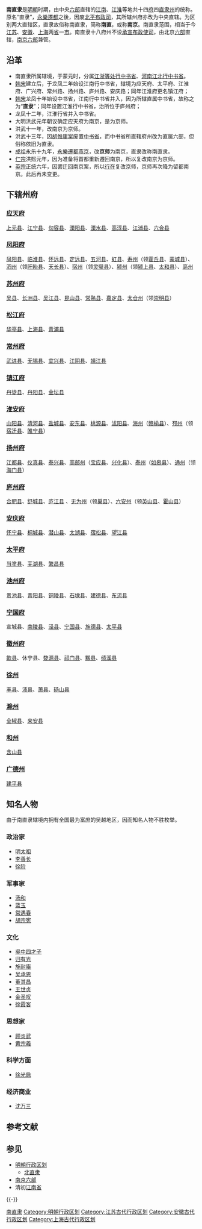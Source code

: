 {{refimprove|time=2016-06-24T11:34:27+00:00}}
{{古代行政区
|行政区名      =南直隶
|行政区图片    =[[File:Wangshiyuan.jpg|300px]]
|朝代          =[[明朝|大明]]
|上级          =[[六部|六部]]
|原称          =[[直隶|直隶]]
|简称          ='''南直'''
|设立          =大明洪武九年
|行政区        =非行政区
|辖境          =[[上海市|上海市]]、[[江苏省|江苏省]]、[[安徽省|安徽省]]
|方言          =
|毗邻          =[[浙江等处承宣布政使司|浙江等处承宣布政使司]]<br>[[湖广等处承宣布政使司|湖广等处承宣布政使司]]<br>[[山东等处承宣布政使司|山东等处承宣布政使司]]<br>[[江西等处承宣布政使司|江西等处承宣布政使司]]<br>[[河南等处承宣布政使司|河南等处承宣布政使司]]
|政府官署      =无（[[南京六部|南京六部]]兼辦）
|驻地          =无
|下级行政区    =[[应天府_(明朝)|应天府]]、[[凤阳府|凤阳府]]、[[苏州府|苏州府]]<br>[[松江府|松江府]]、[[常州府|常州府]]、[[镇江府|镇江府]]<br>[[淮安府|淮安府]]、[[扬州府|扬州府]]、[[庐州府|庐州府]]<br>[[安庆府|安庆府]]、[[太平府|太平府]]、[[池州府|池州府]]<br>[[宁国府|宁国府]]、[[徽州府|徽州府]]、[[徐州|徐州]]<br>[[滁州_(古代)|滁州]]、[[和州_(北齐)|和州]]、[[广德州|广德州]]
}}

'''南直隶'''是[[明朝|明朝]]时期，由中央[[六部|六部]]直辖的[[江南|江南]]、[[江淮|江淮]]等地共十四[[府|府]]四[[直隶州|直隶州]]的统称。原名“直隶”，[[永樂遷都|永樂遷都]]之後，因废[[北平承宣布政使司|北平布政司]]，其所辖州府亦改为中央直辖。为区别两大直辖区，直隶故俗称南直隶，简称'''南直'''，或称'''南京'''。南直隶范围，相当于今[[江苏|江苏]]、[[安徽|安徽]]、[[上海|上海]]两[[省|省]]一[[市|市]]。南直隶十八府州不设[[承宣布政使司|承宣布政使司]]，由北京[[六部|六部]]直辖，[[南京六部|南京六部]]兼管。

== 沿革 ==
* 南直隶所属辖境，于蒙元时，分属[[江浙等处行中书省|江浙等处行中书省]]、[[河南江北行中书省|河南江北行中书省]]。
* [[韩宋|韩宋]]建立后，于龙凤二年始设江南行中书省，辖境为应天府、太平府、江淮府、广兴府、常州路、扬州路、庐州路、安庆路；同年江淮府更名镇江府；
* [[韩宋|韩宋]]龙凤十年始设中书省，江南行中书省并入，因为所辖直属中书省，故称之为“'''直隶'''”；同年设置江淮行中书省，治所位于庐州府；
* 龙凤十二年，江淮行省并入中书省。
* 大明洪武元年朝议确定应天府为南京，是为京师。
* 洪武十一年，改南京为京师。
* 洪武十三年，因[[胡惟庸案|胡惟庸案]]废置[[中书省|中书省]]，而中书省所直辖府州改为直属六部，但俗称依旧为直隶。
* [[明成祖|成祖]]永乐十九年，[[永樂遷都|永樂遷都]][[燕京|燕京]]，改'''京师'''为南京，直隶改称南直隶。
* [[明仁宗|仁宗]]洪熙元年，因为准备将首都重新遷回南京，所以复改南京为京师。
* [[明英宗|英宗]]正统六年，因罢迁回南京案，所以[[北平|行在]]复改京师，京师再次降为留都南京。此后再未变更。

== 下辖州府 ==
===[[应天府_(明朝)|应天府]]===
[[上元县|上元县]]、[[江宁县_(古代)|江宁县]]、[[句容县|句容县]]、[[溧阳县|溧阳县]]、[[溧水县|溧水县]]、[[高淳县|高淳县]]、[[江浦县|江浦县]]、[[六合县|六合县]]
===[[凤阳府|凤阳府]]===
[[凤阳县|凤阳县]]、[[临淮县|临淮县]]、[[怀远县|怀远县]]、[[定远县|定远县]]、[[五河县|五河县]]、[[虹县|虹县]]、[[寿州|寿州]]（领[[霍丘县|霍丘县]]、[[蒙城县|蒙城县]]）、[[泗州|泗州]]（领[[盱眙县|盱眙县]]、[[天长县|天长县]]）、[[宿州|宿州]]（领[[灵璧县|灵璧县]]）、[[颍州|颍州]]（领[[颍上县|颍上县]]、[[太和县|太和县]]）、[[亳州|亳州]]
=== [[苏州府|苏州府]] ===
[[吴县|吴县]]、[[长洲县|长洲县]]、[[吴江县|吴江县]]、[[昆山县|昆山县]]、[[常熟县|常熟县]]、[[嘉定县|嘉定县]]、[[太仓州|太仓州]]（领[[崇明县|崇明县]]）
===[[松江府|松江府]]===
[[华亭县|华亭县]]、[[上海县|上海县]]、[[青浦县|青浦县]]
===[[常州府|常州府]]===
[[武进县|武进县]]、[[无锡县|无锡县]]、[[宜兴县|宜兴县]]、[[江阴县|江阴县]]、[[靖江县|靖江县]]
===[[镇江府|镇江府]]===
[[丹徒县|丹徒县]]、[[丹阳县|丹阳县]]、[[金坛县|金坛县]]
===[[淮安府|淮安府]]===
[[山阳县_(江苏省)|山阳县]]、[[清河县_(江苏省)|清河县]]、[[盐城县|盐城县]]、[[安东县_(江苏省)|安东县]]、[[桃源縣_(明朝)|桃源县]]、[[沭阳县|沭阳县]]、[[海州|海州]]（[[赣榆县|赣榆县]]）、[[邳州|邳州]]（领[[宿迁县|宿迁县]]、[[睢宁县|睢宁县]]）

===[[扬州府|扬州府]]===
[[江都县|江都县]]、[[仪真县|仪真县]]、[[泰兴县|泰兴县]]、[[高邮州|高邮州]]（[[宝应县|宝应县]]、[[兴化县_(江苏)|兴化县]]）、[[泰州_(南唐)|泰州]]（[[如皋县|如皋县]]）、[[通州_(江蘇)|通州]]（领[[海门县_(古代)|海门县]]）

===[[庐州府|庐州府]]===
[[合肥县|合肥县]]、[[舒城县|舒城县]]、[[庐江县|庐江县]] 、[[无为州|无为州]]（领[[巢县|巢县]]）、[[六安州|六安州]]（领[[英山县|英山县]]、[[霍山县|霍山县]]）
===[[安庆府|安庆府]]===
[[怀宁县|怀宁县]]、[[桐城县|桐城县]]、[[潜山县|潜山县]]、[[太湖县|太湖县]]、[[宿松县|宿松县]]、[[望江县|望江县]]
===[[太平府_(安徽省)|太平府]]===
[[当塗县|当塗县]]、[[芜湖县|芜湖县]]、[[繁昌县|繁昌县]]

===[[池州府|池州府]]===
[[贵池县|贵池县]]、[[青阳县|青阳县]]、[[铜陵县|铜陵县]]、[[石埭县|石埭县]]、[[建德县_(杨吴)|建德县]]、[[东流县|东流县]]

===[[宁国府|宁国府]]===
宣城县、[[南陵县|南陵县]]、[[泾县|泾县]]、[[宁国县|宁国县]]、[[旌德县|旌德县]]、[[太平县_(天宝)|太平县]]
===[[徽州府|徽州府]]===
[[歙县|歙县]]、休宁县、[[婺源县|婺源县]]、[[祁门县|祁门县]]、[[黟县|黟县]]、[[绩溪县|绩溪县]]
===[[徐州|徐州]]===
[[丰县|丰县]]、[[沛县|沛县]]、[[萧县|萧县]]、[[砀山县|砀山县]]

===[[滁州_(古代)|滁州]]===
[[全椒县|全椒县]]、[[来安县|来安县]]
===[[和州_(北齐)|和州]]===
[[含山县|含山县]]

===[[广德县|广德州]]===
[[郎溪縣|建平县]]

== 知名人物 ==
由于南直隶辖境内拥有全国最为富庶的吴越地区，因而知名人物不胜枚举。
===政治家===
*[[明太祖|明太祖]]
*[[李善长|李善长]]
*[[徐阶|徐阶]]

=== 军事家 ===
*[[汤和|汤和]]
*[[蓝玉|蓝玉]]
*[[常遇春|常遇春]]
*[[胡宗宪|胡宗宪]]

=== 文化 ===
*[[吳中四才子|吳中四才子]]
*[[归有光|归有光]]
*[[施耐庵|施耐庵]]
*[[吴承恩|吴承恩]]
*[[董其昌|董其昌]]
*[[王世贞|王世贞]]
*[[金圣叹|金圣叹]]
*[[徐霞客|徐霞客]]

=== 思想家 ===
*[[顾炎武|顾炎武]]
*[[黄宗羲|黄宗羲]]

=== 科学方面 ===
*[[徐光启|徐光启]]

===经济商业===
*[[沈万三|沈万三]]

== 参考文献 ==
{{Reflist}}

== 参见 ==
{{Portal box|历史|江苏|南京|上海|安徽}}
* [[明朝行政区划|明朝行政区划]]
** [[北直隶|北直隶]]
* [[南京六部|南京六部]]
* 清初[[江南省|江南省]]

{{-}}
{{Geographic Location
|西北 = [[河南承宣布政使司|河南承宣布政使司]]
|北 = [[山东承宣布政使司|山东承宣布政使司]]
|東北 = 
|西 = [[湖广承宣布政使司|湖广承宣布政使司]]
|中央 = 南直隶
|東 = [[东中国海|东中国海]]
|西南 = [[江西承宣布政使司|江西承宣布政使司]]
|南 = [[浙江承宣布政使司|浙江承宣布政使司]]
|東南 =
}}
{{明朝行政区划|nocat}}
{{江苏行政区划史|明}}

[[Category:南直隶|]]
[[Category:明朝行政区划|Category:明朝行政区划]]
[[Category:江苏古代行政区划|Category:江苏古代行政区划]]
[[Category:安徽古代行政区划|Category:安徽古代行政区划]]
[[Category:上海古代行政区划|Category:上海古代行政区划]]